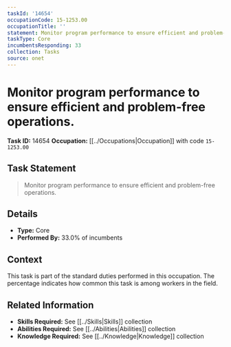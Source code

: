 ```yaml
---
taskId: '14654'
occupationCode: 15-1253.00
occupationTitle: ''
statement: Monitor program performance to ensure efficient and problem-free operations.
taskType: Core
incumbentsResponding: 33
collection: Tasks
source: onet
---
```

# Monitor program performance to ensure efficient and problem-free operations.

**Task ID:** 14654
**Occupation:** [[../Occupations|Occupation]] with code `15-1253.00`

## Task Statement

> Monitor program performance to ensure efficient and problem-free operations.

## Details

- **Type:** Core
- **Performed By:** 33.0% of incumbents

## Context

This task is part of the standard duties performed in this occupation. The percentage indicates how common this task is among workers in the field.

## Related Information

- **Skills Required:** See [[../Skills|Skills]] collection
- **Abilities Required:** See [[../Abilities|Abilities]] collection
- **Knowledge Required:** See [[../Knowledge|Knowledge]] collection

